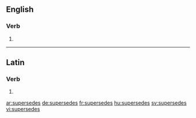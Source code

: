 ==English==

===Verb===
{{head|en}}

# {{en-third-person singular of|supersede}}

----

==Latin==

===Verb===
{{la-verb-form|supersedēs}}

# {{conjugation of|supersedeō||2|s|pres|act|ind|lang=la}}

[[ar:supersedes]]
[[de:supersedes]]
[[fr:supersedes]]
[[hu:supersedes]]
[[sv:supersedes]]
[[vi:supersedes]]